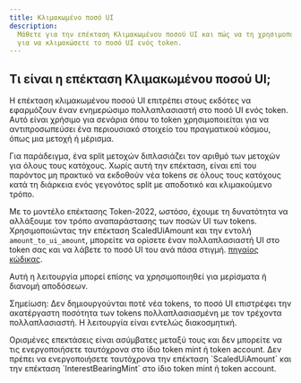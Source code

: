 ```yaml
---
title: Κλιμακωμένο ποσό UI
description:
  Μάθετε για την επέκταση Κλιμακωμένου ποσού UI και πώς να τη χρησιμοποιήσετε
  για να κλιμακώσετε το ποσό UI ενός token.
---
```


## Τι είναι η επέκταση Κλιμακωμένου ποσού UI;

Η επέκταση κλιμακωμένου ποσού UI επιτρέπει στους εκδότες να εφαρμόζουν έναν
ενημερώσιμο πολλαπλασιαστή στο ποσό UI ενός token. Αυτό είναι χρήσιμο για
σενάρια όπου το token χρησιμοποιείται για να αντιπροσωπεύσει ένα περιουσιακό
στοιχείο του πραγματικού κόσμου, όπως μια μετοχή ή μέρισμα.

Για παράδειγμα, ένα split μετοχών διπλασιάζει τον αριθμό των μετοχών για όλους
τους κατόχους. Χωρίς αυτή την επέκταση, είναι επί του παρόντος μη πρακτικό να
εκδοθούν νέα tokens σε όλους τους κατόχους κατά τη διάρκεια ενός γεγονότος split
με αποδοτικό και κλιμακούμενο τρόπο.

Με το μοντέλο επέκτασης Token-2022, ωστόσο, έχουμε τη δυνατότητα να αλλάξουμε
τον τρόπο αναπαράστασης των ποσών UI των tokens. Χρησιμοποιώντας την επέκταση
ScaledUiAmount και την εντολή `amount_to_ui_amount`, μπορείτε να ορίσετε έναν
πολλαπλασιαστή UI στο token σας και να λάβετε το ποσό UI του ανά πάσα στιγμή.
[πηγαίος κώδικας](https://github.com/solana-program/token-2022/tree/main/program/src/extension/scaled_ui_amount).

Αυτή η λειτουργία μπορεί επίσης να χρησιμοποιηθεί για μερίσματα ή διανομή
αποδόσεων.

Σημείωση: Δεν δημιουργούνται ποτέ νέα tokens, το ποσό UI επιστρέφει την
ακατέργαστη ποσότητα των tokens πολλαπλασιασμένη με τον τρέχοντα πολλαπλασιαστή.
Η λειτουργία είναι εντελώς διακοσμητική.

<Callout type="info">
  Ορισμένες επεκτάσεις είναι ασύμβατες μεταξύ τους και δεν μπορείτε να τις
  ενεργοποιήσετε ταυτόχρονα στο ίδιο token mint ή token account. Δεν πρέπει να
  ενεργοποιήσετε ταυτόχρονα την επέκταση `ScaledUiAmount` και την επέκταση
  `InterestBearingMint` στο ίδιο token mint ή token account.
</Callout>
